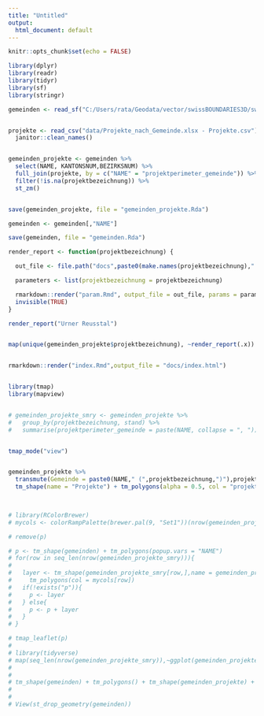 ```yaml
---
title: "Untitled"
output: 
  html_document: default
---
```


```r
knitr::opts_chunk$set(echo = FALSE)
```


```r
library(dplyr)
library(readr)
library(tidyr)
library(sf)
library(stringr)

gemeinden <- read_sf("C:/Users/rata/Geodata/vector/swissBOUNDARIES3D/swissBOUNDARIES3D.gpkg", layer = "Hoheitsgebiet")


projekte <- read_csv("data/Projekte_nach_Gemeinde.xlsx - Projekte.csv") %>%
  janitor::clean_names()


gemeinden_projekte <- gemeinden %>% 
  select(NAME, KANTONSNUM,BEZIRKSNUM) %>%
  full_join(projekte, by = c("NAME" = "projektperimeter_gemeinde")) %>%
  filter(!is.na(projektbezeichnung)) %>%
  st_zm()


save(gemeinden_projekte, file = "gemeinden_projekte.Rda")

gemeinden <- gemeinden[,"NAME"]

save(gemeinden, file = "gemeinden.Rda")
```


```r
render_report <- function(projektbezeichnung) {

  out_file <- file.path("docs",paste0(make.names(projektbezeichnung),".html"))

  parameters <- list(projektbezeichnung = projektbezeichnung)

  rmarkdown::render("param.Rmd", output_file = out_file, params = parameters)
  invisible(TRUE)
}

render_report("Urner Reusstal")


map(unique(gemeinden_projekte$projektbezeichnung), ~render_report(.x))


rmarkdown::render("index.Rmd",output_file = "docs/index.html")



```


```r
library(tmap)
library(mapview)


# gemeinden_projekte_smry <- gemeinden_projekte %>%
#   group_by(projektbezeichnung, stand) %>%
#   summarise(projektperimeter_gemeinde = paste(NAME, collapse = ", "))


tmap_mode("view")


gemeinden_projekte %>% 
  transmute(Gemeinde = paste0(NAME," (",projektbezeichnung,")"),projektbezeichnung) %>%
  tm_shape(name = "Projekte") + tm_polygons(alpha = 0.5, col = "projektbezeichnung",legend.show = FALSE, popup.vars = c("Gemeinde"))
  



```

```r

# library(RColorBrewer)
# mycols <- colorRampPalette(brewer.pal(9, "Set1"))(nrow(gemeinden_projekte_smry))

# remove(p)

# p <- tm_shape(gemeinden) + tm_polygons(popup.vars = "NAME")
# for(row in seq_len(nrow(gemeinden_projekte_smry))){
#   
#   layer <- tm_shape(gemeinden_projekte_smry[row,],name = gemeinden_projekte_smry$projektbezeichnung[row],bbox = st_bbox(gemeinden_projekte_smry)) + 
#     tm_polygons(col = mycols[row])
#   if(!exists("p")){
#     p <- layer
#   } else{
#     p <- p + layer
#   }
# }

# tmap_leaflet(p)
# 
# library(tidyverse)
# map(seq_len(nrow(gemeinden_projekte_smry)),~ggplot(gemeinden_projekte_smry[.x,]) + geom_sf() + labs(title = gemeinden_projekte_smry$projektbezeichnung[.x]))
# 
# 
# tm_shape(gemeinden) + tm_polygons() + tm_shape(gemeinden_projekte) + tm_polygons()
# 
# 
# View(st_drop_geometry(gemeinden))


```

